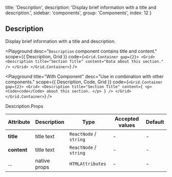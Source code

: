
  title: 'Description',
  description: 'Display brief information with a title and description.',
  sidebar: 'components',
  group: 'Components',
  index: 12
}

## Description

Display brief information with a title and description.

<Playground
  desc="`Description` component contains title and content."
  scope={{ Description, Grid }}
  code={`
<Grid.Container gap={2}>
  <Grid>
    <Description title="Section Title" content="Data about this section." />
  </Grid>
</Grid.Container>
`}
/>

<Playground
  title="With Component"
  desc="Use in combination with other components."
  scope={{ Description, Code, Grid }}
  code={`
<Grid.Container gap={2}>
  <Grid>
    <Description
      title="Section Title"
      content={
        <p>
          <Code>code</Code> about this section.
        </p>
      }
    />
  </Grid>
</Grid.Container>
`}
/>

<Attributes edit="/pages/docs/components/description.mdx">
<Attributes.Title>Description.Props</Attributes.Title>

| Attribute   | Description  | Type                   | Accepted values | Default |
| ----------- | ------------ | ---------------------- | --------------- | ------- |
| **title**   | title text   | `ReactNode` / `string` | -               | -       |
| **content** | title text   | `ReactNode` / `string` | -               | -       |
| ...         | native props | `HTMLAttributes`       | -               | -       |

</Attributes>

